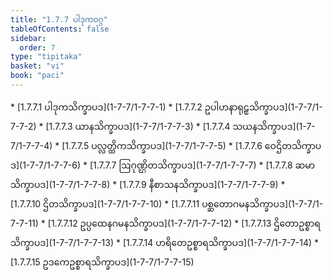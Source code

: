 ```yaml
---
title: "1.7.7 ပါဒုကဝဂ္ဂ"
tableOfContents: false
sidebar:
  order: 7
type: "tipitaka"
basket: "vi"
book: "paci"
---
```



<DynamicBreadcrumb />



<TableOfContents book="paci" section="1.7.7">
* [1.7.7.1 ပါဒုကသိက္ခာပဒ](1-7-7/1-7-7-1)
* [1.7.7.2 ဥပါဟနာရုဠှသိက္ခာပဒ](1-7-7/1-7-7-2)
* [1.7.7.3 ယာနသိက္ခာပဒ](1-7-7/1-7-7-3)
* [1.7.7.4 သယနသိက္ခာပဒ](1-7-7/1-7-7-4)
* [1.7.7.5 ပလ္လတ္ထိကသိက္ခာပဒ](1-7-7/1-7-7-5)
* [1.7.7.6 ဝေဌိတသိက္ခာပဒ](1-7-7/1-7-7-6)
* [1.7.7.7 ဩဂုဏ္ဌိတသိက္ခာပဒ](1-7-7/1-7-7-7)
* [1.7.7.8 ဆမာသိက္ခာပဒ](1-7-7/1-7-7-8)
* [1.7.7.9 နီစာသနသိက္ခာပဒ](1-7-7/1-7-7-9)
* [1.7.7.10 ဌိတသိက္ခာပဒ](1-7-7/1-7-7-10)
* [1.7.7.11 ပစ္ဆတောဂမနသိက္ခာပဒ](1-7-7/1-7-7-11)
* [1.7.7.12 ဥပ္ပထေနဂမနသိက္ခာပဒ](1-7-7/1-7-7-12)
* [1.7.7.13 ဌိတောဥစ္စာရသိက္ခာပဒ](1-7-7/1-7-7-13)
* [1.7.7.14 ဟရိတေဥစ္စာရသိက္ခာပဒ](1-7-7/1-7-7-14)
* [1.7.7.15 ဥဒကေဥစ္စာရသိက္ခာပဒ](1-7-7/1-7-7-15)
</TableOfContents>